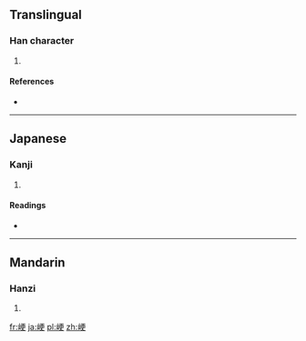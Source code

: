 {{also|硬}}
==Translingual==

===Han character===
{{Han char|rn=46|rad=山|as=07|sn=10|four=|canj=山一中大 (UMLK)}}

# {{defn|Han|sort=山07}}

====References====
* {{Han ref|kx=0312.110|dkj=08115|dj=0612.160|hdz=10773.010|uh=5CFA|ud=23802}}

----

==Japanese==

===Kanji===
{{ja-kanji|grade=|rs=山07}}

# {{defn|lang=ja|sort=山07}}

====Readings====
* {{ja-readings|on=[[こう]] (kō), [[きょう]] (kyō)|kun=[[さえぎる]] (saegiru)}}

----

==Mandarin==

===Hanzi===
{{cmn-hanzi|pin=[[gěng]] ([[geng3]])|wg=keng<sup>3</sup>}}

# {{defn|lang=cmn|sort=山07}}

[[fr:峺]]
[[ja:峺]]
[[pl:峺]]
[[zh:峺]]